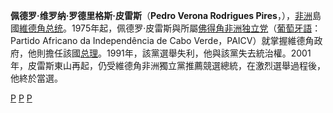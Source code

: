 {{Infobox_President 
| name          = 佩德罗·维罗纳·罗德里格斯·皮雷斯
| image         = Pedro Verona Rodrigues Pires.jpg
| order         = 3
| office        = 佛得角总统
| primeminister = [[若泽·马里亚·内维斯|若泽·马里亚·内维斯]]
| vicepresident = 
| term_start    = 2001年3月22日
| term_end      = 2011年9月9日
| predecessor   = [[安东尼奥·马斯卡雷尼亚斯·蒙特罗|安东尼奥·马斯卡雷尼亚斯·蒙特罗]]
| successor     = [[若热·卡洛斯·丰塞卡|若热·卡洛斯·丰塞卡]]
| order2        = 1
| office2       = 佛得角总理
| president2    = [[阿里斯蒂德斯·马里亚·佩雷拉|阿里斯蒂德斯·马里亚·佩雷拉]]<br>[[安东尼奥·马斯卡雷尼亚斯·蒙特罗|安东尼奥·马斯卡雷尼亚斯·蒙特罗]]
| deputy2       = 
| term_start2   = 1975年7月8日
| term_end2     = 1991年4月4日
| predecessor2  = 首任
| successor2    = [[卡洛斯·维加|卡洛斯·维加]]
| religion      = 
| signature     = 
| birth_date    = {{birth date and age|1934|04|29|df=yes}}
| birth_place   = [[佛得角|佛得角]][[福古岛|福古岛]]
| death_date    = 
| death_place   = 
| spouse        = Adélcia Barreto Pires
| party         = [[佛得角非洲独立党|佛得角非洲独立党]]（PAICV）
}}
'''佩德罗·维罗纳·罗德里格斯·皮雷斯'''（'''Pedro Verona Rodrigues Pires'''，{{bd|1934年|4月29日|catIdx=P}}），[[非洲|非洲]]島國[[維德角|維德角]][[佛得角总统|总统]]。1975年起，佩德罗·皮雷斯與所屬[[佛得角非洲独立党|佛得角非洲独立党]]（[[葡萄牙語|葡萄牙語]]：Partido Africano da Independência de Cabo Verde，PAICV）就掌握維德角政府，他則擔任該國[[佛得角总理|总理]]。1991年，該黨選舉失利，他與該黨失去統治權。2001年，皮雷斯東山再起，仍受維德角非洲獨立黨推薦競選總統，在激烈選舉過程後，他終於當選。

{{start box}}
{{s-off}}
{{s-before | 首任总理}}
{{s-title| [[佛得角总理|佛得角总理]] | 1975年–1991年}}
{{s-after | [[卡洛斯·维加|卡洛斯·维加]]<br>（Carlos Veiga）}}
{{s-before | [[安东尼奥·马斯卡雷尼亚斯·蒙特罗|安东尼奥·马斯卡雷尼亚斯·蒙特罗]]<br>（António Mascarenhas Monteiro）}}
{{s-title|  [[佛得角总统|佛得角总统]] |2001年-2011年}}
{{s-none | [[若热·卡洛斯·丰塞卡|若热·卡洛斯·丰塞卡]]<br>（Jorge Carlos Fonseca）}}
{{end box}}

{{CapeVerdePresidents}}
{{CapeVerdePMs}}

{{Authority control}}
[[Category:佛得角总统|P]]
[[Category:佛得角总理|P]]
[[Category:里斯本大學校友|P]]